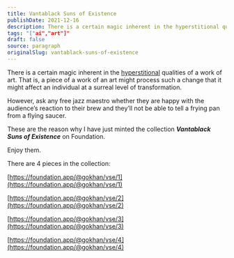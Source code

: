 ```yaml
---
title: Vantablack Suns of Existence
publishDate: 2021-12-16
description: There is a certain magic inherent in the hyperstitional qualities of a work of art. That is, a piece of a work of an art might process such a change ......
tags: "["ai","art"]"
draft: false
source: paragraph
originalSlug: vantablack-suns-of-existence
---
```


There is a certain magic inherent in the [hyperstitional](https://vimeo.com/146435027) qualities of a work of art. That is, a piece of a work of an art might process such a change that it might affect an individual at a surreal level of transformation.

However, ask any free jazz maestro whether they are happy with the audience’s reaction to their brew and they’ll not be able to tell a frying pan from a flying saucer.

These are the reason why I have just minted the collection ***Vantablack Suns of Existence*** on Foundation.

Enjoy them.

There are 4 pieces in the collection:

[https://foundation.app/@gokhan/vse/1](https://foundation.app/@gokhan/vse/1)

[https://foundation.app/@gokhan/vse/2](https://foundation.app/@gokhan/vse/2)

[https://foundation.app/@gokhan/vse/3](https://foundation.app/@gokhan/vse/3)

[https://foundation.app/@gokhan/vse/4](https://foundation.app/@gokhan/vse/4)